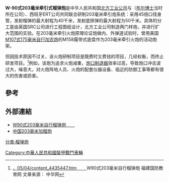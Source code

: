 {{Infobox Weapon
|name= W90式203毫米加榴炮
|image=
|caption=
|origin={{PRC}}
|type=[[自行火炮|自行火炮]]
|is_vehicle=yes
|design_date=1987年-1991年
|production_date= 
|wars=
|length=? 
|width=?
|height=?  
|weight=16吨（战斗全重）
|suspension=扭力桿
|speed=55 公里/小時
|vehicle_range=720公里 
|unit_cost=
|primary_armament=W90式203mm加榴炮
|secondary_armament=
|armour=
|engine=WR4B-12V150LB 柴油机
|crew= 5 (車長、駕駛、砲手、兩名填裝手) 
|engine_power=520匹馬力 (382 kW)
|pw_ratio=17匹馬力/噸
}}
'''W-90式203毫米牵引式榴弹炮'''是中华人民共和国[[北方工业公司|北方工业公司]]与{{tsl|en|Space Research Corporation|英国SRC公司}}（[[傑拉爾德·布爾|布尔博士]]当时所在公司）、西班牙ERT公司共同联合研制203毫米牵引炮系统：采用45倍口径身管，发射榴弹的最大射程为40千米，发射底排弹的最大射程为50千米。具体的分工是由英国SRC公司进行工程图纸设计，北方工业公司制造两门样炮，并进行扩大范围的实验。在203毫米牵引火炮原理论证炮做内、外弹道试验时，曾用美国[[M107自走炮|M107式175毫米自行加农炮]]的M158履带式底盘作为203毫米牵引火炮的活动炮架。

但因技术原因不过关，该火炮研制项目是既费时又费钱的项目，几经权衡，而终止研发项目。<ref>[http://mil.fjsen.com/2011- ，05/04/content_4435447.htm 　　]{{dead link|date=2017年11月 |bot=InternetArchiveBot |fix-attempted=yes }}W90式203毫米自行榴弹炮 福建国防教育网 文章来源： 中华网</ref>例如，该炮为追求火炮减重，[[槍口制退器|炮口制退器]]效率过高，导致炮口冲击波过大，噪音大，对火炮阵地人员、火炮的配套仪器设备、临近的防御工事等都有很大的伤害或损害。

== 參考 ==
<div class="references-small">
<references/>
== 外部連結 ==
*[https://web.archive.org/web/20140116081926/http://mil.fjsen.com/2011-05/04/content_4435447.htm W90式203毫米自行榴弹炮　　]
*[https://web.archive.org/web/20140116114733/http://www.zgjunshi.com/Article/Class38/Class39/Class150/200407/20040711155332.html 中国203毫米加榴炮]
[[分类:榴弹炮|分类:榴弹炮]]
{{中华人民共和国的坦克与装甲车}}

[[Category:中華人民共和國裝甲戰鬥車輛|Category:中華人民共和國裝甲戰鬥車輛]]